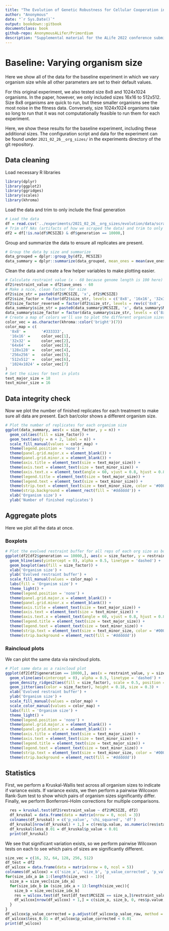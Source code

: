 ```yaml
---
title: "The Evolution of Genetic Robustness for Cellular Cooperation in Early Multicellular Organisms"
author: "Anonymous" 
date: "`r Sys.Date()`"
output: bookdown::gitbook
documentclass: book
github-repo: AnonymousALifer/Primordium
description: "Supplemental material for the ALife 2022 conference submission"
---
```


# Baseline: Varying organism size

Here we show all of the data for the baseline experiment in which we vary organism size while all other parameters are set to their default values. 

For this original experiment, we also tested size 8x8 and 1024x1024 organisms.
In the paper, however, we only included sizes 16x16 to 512x512. 
Size 8x8 organisms are quick to run, but these smaller organisms see the most noise in the fitness data. 
Conversely, size 1024x1024 organisms take so long to run that it was not computationally feasible to run them for each experiment. 

Here, we show these results for the baseline experiment, including these additional sizes.
The configuration script and data for the experiment can be found under `2021_02_26__org_sizes/` in the experiments directory of the git repository. 

## Data cleaning
Load necessary R libraries
```r
library(dplyr)
library(ggplot2)
library(ggridges)
library(scales)
library(khroma)
```

Load the data and trim to only include the final generation
```r
# Load the data
df = read.csv('../experiments/2021_02_26__org_sizes/evolution/data/scraped_evolution_data.csv')
# Trim off NAs (artifacts of how we scraped the data) and trim to only have gen 10,000
df2 = df[!is.na(df$MCSIZE) & df$generation == 10000,]
```

Group and summarize the data to ensure all replicates are present.
```r
# Group the data by size and summarize
data_grouped = dplyr::group_by(df2, MCSIZE)
data_summary = dplyr::summarize(data_grouped, mean_ones = mean(ave_ones), n = dplyr::n())
```

Clean the data and create a few helper variables to make plotting easier. 
```r
# Calculate restraint value (x - 60 because genome length is 100 here)
df2$restraint_value = df2$ave_ones - 60
# Make a nice, clean factor for size
df2$size_str = paste0(df2$MCSIZE, 'x', df2$MCSIZE)
df2$size_factor = factor(df2$size_str, levels = c('8x8', '16x16', '32x32', '64x64', '128x128', '256x256', '512x512', '1024x1024'))
df2$size_factor_reversed = factor(df2$size_str, levels = rev(c('8x8', '16x16', '32x32', '64x64', '128x128', '256x256', '512x512', '1024x1024')))
data_summary$size_str = paste0(data_summary$MCSIZE, 'x', data_summary$MCSIZE)
data_summary$size_factor = factor(data_summary$size_str, levels = c('8x8', '16x16', '32x32', '64x64', '128x128', '256x256', '512x512', '1024x1024'))
# Create a map of colors we'll use to plot the different organism sizes
color_vec = as.character(khroma::color('bright')(7))
color_map = c(
  '8x8' =       '#333333',
  '16x16' =     color_vec[1],
  '32x32' =     color_vec[2],
  '64x64' =     color_vec[3],
  '128x128' =   color_vec[4],
  '256x256' =   color_vec[5],
  '512x512' =   color_vec[6],
  '1024x1024' = color_vec[7]
)
# Set the sizes for text in plots
text_major_size = 18
text_minor_size = 16 
```


## Data integrity check

Now we plot the number of finished replicates for each treatment to make sure all data are present. 
Each bar/color shows a different organism size.
```r
# Plot the number of replicates for each organism size
ggplot(data_summary, aes(x = size_factor, y = n)) +
  geom_col(aes(fill = size_factor)) +
  geom_text(aes(y = n + 2, label = n)) +
  scale_fill_manual(values = color_map) +
  theme(legend.position = 'none') +
  theme(panel.grid.major.x = element_blank()) +
  theme(panel.grid.minor.x = element_blank()) +
  theme(axis.title = element_text(size = text_major_size)) +
  theme(axis.text = element_text(size = text_minor_size)) +
  theme(axis.text.x = element_text(angle = 60, vjust = 0.8, hjust = 0.8)) +
  theme(legend.title = element_text(size = text_major_size)) +
  theme(legend.text = element_text(size = text_minor_size)) +
  theme(strip.text = element_text(size = text_minor_size, color = '#000000')) +
  theme(strip.background = element_rect(fill = '#dddddd')) +
  xlab('Organism size') +
  ylab('Number of finished replicates')
```


## Aggregate plots

Here we plot all the data at once. 

### Boxplots

```r
# Plot the evolved restraint buffer for all reps of each org size as boxplots
ggplot(df2[df2$generation == 10000,], aes(x = size_factor, y = restraint_value)) +
  geom_hline(aes(yintercept = 0), alpha = 0.5, linetype = 'dashed') +
  geom_boxplot(aes(fill = size_factor)) +
  xlab('Organism size') +
  ylab('Evolved restraint buffer') +
  scale_fill_manual(values = color_map) +
  labs(fill = 'Organism size') +
  theme_light() +
  theme(legend.position = 'none') +
  theme(panel.grid.major.x = element_blank()) +
  theme(panel.grid.minor.x = element_blank()) +
  theme(axis.title = element_text(size = text_major_size)) +
  theme(axis.text = element_text(size = text_minor_size)) +
  theme(axis.text.x = element_text(angle = 60, vjust = 0.8, hjust = 0.8)) +
  theme(legend.title = element_text(size = text_major_size)) +
  theme(legend.text = element_text(size = text_minor_size)) +
  theme(strip.text = element_text(size = text_minor_size, color = '#000000')) +
  theme(strip.background = element_rect(fill = '#dddddd'))
```

### Raincloud plots

We can plot the same data via raincloud plots.


```r
# Plot same data as a raincloud plot
ggplot(df2[df2$generation == 10000,], aes(x = restraint_value, y = size_factor_reversed)) +
  geom_vline(aes(xintercept = 0), alpha = 0.5, linetype = 'dashed') +
  geom_density_ridges2(aes(fill = size_factor), scale = 0.5, position = position_nudge(y = 0.3)) +
  geom_jitter(aes(color = size_factor), height = 0.18, size = 0.3) + 
  xlab('Evolved restraint buffer') +
  ylab('Organism size') +
  scale_fill_manual(values = color_map) +
  scale_color_manual(values = color_map) +
  labs(fill = 'Organism size') +
  theme_light() +
  theme(legend.position = 'none') +
  theme(panel.grid.major.x = element_blank()) +
  theme(panel.grid.minor.x = element_blank()) +
  theme(axis.title = element_text(size = text_major_size)) +
  theme(axis.text = element_text(size = text_minor_size)) +
  theme(legend.title = element_text(size = text_major_size)) +
  theme(legend.text = element_text(size = text_minor_size)) +
  theme(strip.text = element_text(size = text_minor_size, color = '#000000')) +
  theme(strip.background = element_rect(fill = '#dddddd')) 
```


## Statistics

First, we perform a Kruskal-Wallis test across all organism sizes to indicate if variance exists. 
If variance exists, we then perform a pairwise Wilcoxon Rank-Sum test to show which pairs of organism sizes significantly differ. 
Finally, we perform Bonferroni-Holm corrections for multiple comparisons. 

```r
  res = kruskal.test(df2$restraint_value ~ df2$MCSIZE, df2)
  df_kruskal = data.frame(data = matrix(nrow = 0, ncol = 3))
  colnames(df_kruskal) = c('p_value', 'chi_squared', 'df')
  df_kruskal[nrow(df_kruskal) + 1,] = c(res$p.value, as.numeric(res$statistic)[1], as.numeric(res$parameter)[1])
  df_kruskal$less_0.01 = df_kruskal$p_value < 0.01
  print(df_kruskal)
```


We see that significant variation exists, so we perform pairwise Wilcoxon tests on each to see which pairs of sizes are significantly different. 

```r
size_vec = c(16, 32, 64, 128, 256, 512)
df_test = df2
df_wilcox = data.frame(data = matrix(nrow = 0, ncol = 5))
colnames(df_wilcox) = c('size_a', 'size_b', 'p_value_corrected', 'p_value_raw', 'W')
for(size_idx_a in 1:(length(size_vec) - 1)){
  size_a = size_vec[size_idx_a]
  for(size_idx_b in (size_idx_a + 1):length(size_vec)){
    size_b = size_vec[size_idx_b]
    res = wilcox.test(df_test[df_test$MCSIZE == size_a,]$restraint_value, df_test[df_test$MCSIZE == size_b,]$restraint_value, alternative = 'two.sided') 
    df_wilcox[nrow(df_wilcox) + 1,] = c(size_a, size_b, 0, res$p.value, as.numeric(res$statistic)[1])
  }
}
df_wilcox$p_value_corrected = p.adjust(df_wilcox$p_value_raw, method = 'holm')
df_wilcox$less_0.01 = df_wilcox$p_value_corrected < 0.01
print(df_wilcox)
```
